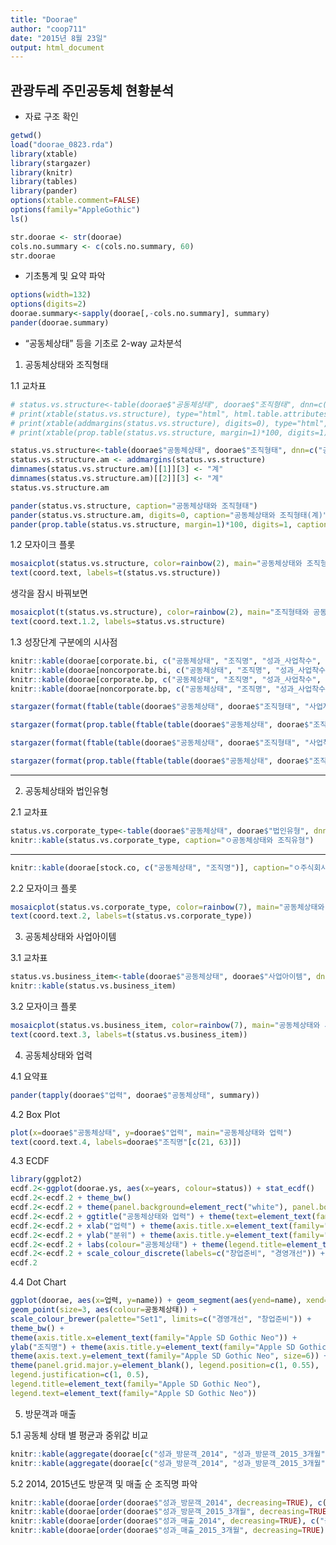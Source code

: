 ```yaml
---
title: "Doorae"
author: "coop711"
date: "2015년 8월 23일"
output: html_document
---
```


관광두레 주민공동체 현황분석
----------------------------

* 자료 구조 확인

```r
getwd()
load("doorae_0823.rda")
library(xtable)
library(stargazer)
library(knitr)
library(tables)
library(pander)
options(xtable.comment=FALSE)
options(family="AppleGothic")
ls()
```

```r
str.doorae <- str(doorae)
cols.no.summary <- c(cols.no.summary, 60)
str.doorae
```

* 기초통계 및 요약 파악

```r
options(width=132)
options(digits=2)
doorae.summary<-sapply(doorae[,-cols.no.summary], summary)
pander(doorae.summary)
```


* "공동체상태" 등을 기초로 2-way 교차분석

1. 공동체상태와 조직형태

1.1 교차표

```r
# status.vs.structure<-table(doorae$"공동체상태", doorae$"조직형태", dnn=c("공동체상태", "조직형태"))
# print(xtable(status.vs.structure), type="html", html.table.attributes="border=0")
# print(xtable(addmargins(status.vs.structure), digits=0), type="html", html.table.attributes="border=0")
# print(xtable(prop.table(status.vs.structure, margin=1)*100, digits=1), type="html", html.table.attributes="border=0")
```

```r
status.vs.structure<-table(doorae$"공동체상태", doorae$"조직형태", dnn=c("공동체상태", "조직형태"))
status.vs.structure.am <- addmargins(status.vs.structure)
dimnames(status.vs.structure.am)[[1]][3] <- "계"
dimnames(status.vs.structure.am)[[2]][3] <- "계"
status.vs.structure.am
```

```r
pander(status.vs.structure, caption="공동체상태와 조직형태")
pander(status.vs.structure.am, digits=0, caption="공동체상태와 조직형태(계)")
pander(prop.table(status.vs.structure, margin=1)*100, digits=1, caption="공동체상태와 조직형태(%)")
```

1.2 모자이크 플롯 

```r
mosaicplot(status.vs.structure, color=rainbow(2), main="공동체상태와 조직형태")
text(coord.text, labels=t(status.vs.structure))
```

생각을 잠시 바꿔보면

```r
mosaicplot(t(status.vs.structure), color=rainbow(2), main="조직형태와 공동체상태")
text(coord.text.1.2, labels=status.vs.structure)
```


1.3 성장단계 구분에의 시사점

```r
knitr::kable(doorae[corporate.bi, c("공동체상태", "조직명", "성과_사업착수", "성과_사업자등록", "성과_매출_2014", "성과_매출_2015_3개월")])
knitr::kable(doorae[noncorporate.bi, c("공동체상태", "조직명", "성과_사업착수", "성과_사업자등록", "성과_매출_2014", "성과_매출_2015_3개월")])
knitr::kable(doorae[corporate.bp, c("공동체상태", "조직명", "성과_사업착수", "성과_사업자등록", "성과_매출_2014", "성과_매출_2015_3개월")])
knitr::kable(doorae[noncorporate.bp, c("공동체상태", "조직명", "성과_사업착수", "성과_사업자등록", "성과_매출_2014", "성과_매출_2015_3개월")])
```

```r
stargazer(format(ftable(table(doorae$"공동체상태", doorae$"조직형태", "사업자등록 여부"=doorae$"성과_사업자등록")), quote=FALSE, justify="right"), type="html", title="공동체상태/조직형태와 사업자등록여부")
```

```r
stargazer(format(prop.table(ftable(table(doorae$"공동체상태", doorae$"조직형태", "사업자등록 여부"=doorae$"성과_사업자등록")), margin=1)*100, quote=FALSE, justify="right"), type="html", title="공동체상태/조직형태와 사업자등록여부(%)")
```

```r
stargazer(format(ftable(table(doorae$"공동체상태", doorae$"조직형태", "사업착수 여부"=doorae$"성과_사업착수")), quote=FALSE, justify="right"), type="html", title="공동체상태/조직형태와 사업착수여부")
```

```r
stargazer(format(prop.table(ftable(table(doorae$"공동체상태", doorae$"조직형태", "사업착수 여부"=doorae$"성과_사업착수")), margin=1)*100, quote=FALSE, justify="right"), type="html", digits=4, title="공동체상태/조직형태와 사업착수여부(%)")
```

------------------------

2. 공동체상태와 법인유형

2.1 교차표

```r
status.vs.corporate_type<-table(doorae$"공동체상태", doorae$"법인유형", dnn=c("공동체상태", "조직유형"))
knitr::kable(status.vs.corporate_type, caption="ㅇ공동체상태와 조직유형")
````
---------------

```r
knitr::kable(doorae[stock.co, c("공동체상태", "조직명")], caption="ㅇ주식회사인 공동체사업체")
```

2.2 모자이크 플롯

```r
mosaicplot(status.vs.corporate_type, color=rainbow(7), main="공동체상태와 조직유형", las=1)
text(coord.text.2, labels=t(status.vs.corporate_type))
```


3. 공동체상태와 사업아이템

3.1 교차표 

```r
status.vs.business_item<-table(doorae$"공동체상태", doorae$"사업아이템", dnn=c("공동체상태", "사업아이템"))
knitr::kable(status.vs.business_item)
```


3.2 모자이크 플롯

```r
mosaicplot(status.vs.business_item, color=rainbow(7), main="공동체상태와 사업아이템", las=1)
text(coord.text.3, labels=t(status.vs.business_item))
```


4. 공동체상태와 업력

4.1 요약표

```r
pander(tapply(doorae$"업력", doorae$"공동체상태", summary))
```

4.2 Box Plot

```r
plot(x=doorae$"공동체상태", y=doorae$"업력", main="공동체상태와 업력")
text(coord.text.4, labels=doorae$"조직명"[c(21, 63)])
```

4.3 ECDF

```r
library(ggplot2)
ecdf.2<-ggplot(doorae.ys, aes(x=years, colour=status)) + stat_ecdf()
ecdf.2<-ecdf.2 + theme_bw()
ecdf.2<-ecdf.2 + theme(panel.background=element_rect("white"), panel.border=element_rect(colour="black", fill=NA))
ecdf.2<-ecdf.2 + ggtitle("공동체상태와 업력") + theme(text=element_text(family="Apple SD Gothic Neo"))
ecdf.2<-ecdf.2 + xlab("업력") + theme(axis.title.x=element_text(family="Apple SD Gothic Neo"))
ecdf.2<-ecdf.2 + ylab("분위") + theme(axis.title.y=element_text(family="Apple SD Gothic Neo"))
ecdf.2<-ecdf.2 + labs(colour="공동체상태") + theme(legend.title=element_text(family="Apple SD Gothic Neo"))
ecdf.2<-ecdf.2 + scale_colour_discrete(labels=c("창업준비", "경영개선")) + theme(legend.text=element_text(family="Apple SD Gothic Neo"))
ecdf.2
```

4.4 Dot Chart

```r
ggplot(doorae, aes(x=업력, y=name)) + geom_segment(aes(yend=name), xend=0, colour="grey50") +
geom_point(size=3, aes(colour=공동체상태)) +
scale_colour_brewer(palette="Set1", limits=c("경영개선", "창업준비")) +
theme_bw() +
theme(axis.title.x=element_text(family="Apple SD Gothic Neo")) +
ylab("조직명") + theme(axis.title.y=element_text(family="Apple SD Gothic Neo")) +
theme(axis.text.y=element_text(family="Apple SD Gothic Neo", size=6)) +
theme(panel.grid.major.y=element_blank(), legend.position=c(1, 0.55), 
legend.justification=c(1, 0.5),
legend.title=element_text(family="Apple SD Gothic Neo"),
legend.text=element_text(family="Apple SD Gothic Neo"))
```


5. 방문객과 매출

5.1 공동체 상태 별 평균과 중위값 비교

```r
knitr::kable(aggregate(doorae[c("성과_방문객_2014", "성과_방문객_2015_3개월", "성과_매출_2014", "성과_매출_2015_3개월")], list("공동체상태"=doorae$"공동체상태"), mean))
knitr::kable(aggregate(doorae[c("성과_방문객_2014", "성과_방문객_2015_3개월", "성과_매출_2014", "성과_매출_2015_3개월")], list("공동체상태"=doorae$"공동체상태"), median))
```


5.2 2014, 2015년도 방문객 및 매출 순 조직명 파악

```r
knitr::kable(doorae[order(doorae$"성과_방문객_2014", decreasing=TRUE), c("공동체상태", "조직명", "성과_방문객_2014")][1:20,])
knitr::kable(doorae[order(doorae$"성과_방문객_2015_3개월", decreasing=TRUE), c("공동체상태", "조직명", "성과_방문객_2015_3개월")][1:20,])
knitr::kable(doorae[order(doorae$"성과_매출_2014", decreasing=TRUE), c("공동체상태", "조직명", "성과_매출_2014")][1:20,])
knitr::kable(doorae[order(doorae$"성과_매출_2015_3개월", decreasing=TRUE), c("공동체상태", "조직명", "성과_매출_2015_3개월")][1:20,])
```

